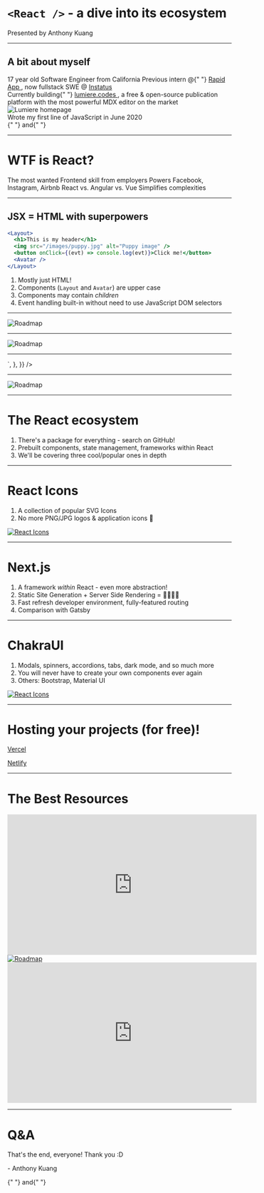 <SlidePage>
    
<Cover>

# `<React />` - a dive into its ecosystem

<div
  style={{
    display: "flex",
    alignItems: "center",
    justifyContent: "center",
    gap: "1rem",
  }}
>
  <p style={{ fontSize: "30px" }}>Presented by Anthony Kuang</p>
  <Avatar />
</div>

</Cover>

---

## A bit about myself

<Steps>
  <Step />
  <Step>17 year old Software Engineer from California</Step>
  <Step>
    Previous intern @{" "}
    <a
      style={{ color: "#add8e6" }}
      href="https://www.rapidapp.live"
      target="_blank"
    >
      Rapid App
    </a>
    , now fullstack SWE @ <a
      style={{ color: "#add8e6" }}
      href="https://instatus.io"
      target="_blank"
    >
      Instatus
    </a>
  </Step>
  <Step>
    <div style={{ display: "flex", alignItems: "center" }}>
      <div>
        Currently building{" "}
        <a
          style={{ color: "#add8e6" }}
          href="https://lumiere.codes"
          target="_blank"
        >
          lumiere.codes
        </a>
        , a free & open-source publication platform with the most powerful MDX editor
        on the market
      </div>
      <Image
        src="/lumiere-homepage.png"
        alt="Lumiere homepage"
        width={300}
        height={250}
      />
    </div>
  </Step>
  <Step>Wrote my first line of JavaScript in June 2020</Step>
  <Step>
    <div
      style={{
        display: "flex",
        alignItems: "center",
        justifyContent: "center",
        gap: "20px",
      }}
    >
      <a
        style={{ color: "#add8e6" }}
        href="https://www.linkedin.com/in/anthony-kuang/"
        target="_blank"
      >
        <FaLinkedin />
      </a>{" "}
      and{" "}
      <a
        style={{ color: "#add8e6" }}
        href="https://github.com/AnthonyKuang"
        target="_blank"
      >
        <FaGithub />
      </a>
    </div>
  </Step>
</Steps>

---

<h1 style={{ textAlign: "start", paddingBottom: "30px", marginLeft: "190px" }}>
  WTF is React?
</h1>

<div
  style={{
    display: "flex",
    marginLeft: "80px",
    marginRight: "80px",
    justifyContent: "space-between",
  }}
>
  <Steps>
    <Step />
    <Step>The most wanted Frontend skill from employers</Step>
    <Step>Powers Facebook, Instagram, Airbnb</Step>
    <Step>React vs. Angular vs. Vue</Step>
    <Step>Simplifies complexities</Step>
  </Steps>
  <ReactIcon />
</div>

---

## JSX = HTML with superpowers

```jsx
<Layout>
  <h1>This is my header</h1>
  <img src="/images/puppy.jpg" alt="Puppy image" />
  <button onClick={(evt) => console.log(evt)}>Click me!</button>
  <Avatar />
</Layout>
```

1. Mostly just HTML!
2. Components (`Layout` and `Avatar`) are upper case
3. Components may contain _children_
4. Event handling built-in without need to use JavaScript DOM selectors

---

<Image src="/roadmap.png" alt="Roadmap" width={700} height={900} />

---

<Image src="/roadmap-fundamentals.png" alt="Roadmap" width={758} height={900} />

---

<div class="codesandbox">
  <CodeSandbox
    files={{
      "package.json": {
        content: {
          dependencies: {
            react: "latest",
            "react-dom": "latest",
          },
        },
      },
      "index.js": {
        content: `// ReactDOM render, children, components, props, state\n\n\n// Conditional rendering, buttons, loops with key prop`,
      },
      "index.html": {
        content:`<div id="root"></div>`,
      },
    }}
  />

</div>

---

<Image src="/roadmap-ecosystem.png" alt="Roadmap" width={758} height={900} />

---

# The React ecosystem

1. There's a package for everything - search on GitHub!
2. Prebuilt components, state management, frameworks within React
3. We'll be covering three cool/popular ones in depth

---

# React Icons

1. A collection of popular SVG Icons
2. No more PNG/JPG logos & application icons 🚀

<div>
  <a href="https://react-icons.github.io/" target="_blank">
    <Image src="/react-icons.png" alt="React Icons" width={700} height={380} />
  </a>
</div>

---

# Next.js

1. A framework _within_ React - even more abstraction!
2. Static Site Generation + Server Side Rendering = 🏃💨💨💨
3. Fast refresh developer environment, fully-featured routing
4. Comparison with Gatsby

---

# ChakraUI

1. Modals, spinners, accordions, tabs, dark mode, and so much more
2. You will never have to create your own components ever again
3. Others: Bootstrap, Material UI

<div>
  <a href="https://chakra-ui.com/docs/getting-started" target="_blank">
    <Image src="/chakra.png" alt="React Icons" width={700} height={400} />
  </a>
</div>

---

# Hosting your projects (for free)!

<Steps>
  <Step />
  <Step>
    <a
      style={{
        display: "flex",
        justifyContent: "center",
        alignItems: "center",
        gap: "20px",
      }}
      href="https://vercel.com"
      target="_blank"
    >
      <p>Vercel</p>
      <SiVercel />
    </a>
  </Step>
  <Step>
    <a
      style={{
        display: "flex",
        justifyContent: "center",
        alignItems: "center",
        gap: "20px",
      }}
      href="https://netlify.com"
      target="_blank"
    >
      <p>Netlify</p>
      <SiNetlify />
    </a>
  </Step>
</Steps>

---

# The Best Resources

<div style={{display: 'flex', alignItems: 'center', justifyContent: 'space-around'}}>
<iframe
  width="560"
  height="315"
  src="https://www.youtube.com/embed/cuHDQhDhvPE"
  title="YouTube video player"
  frameborder="0"
  allow="accelerometer; autoplay; clipboard-write; encrypted-media; gyroscope; picture-in-picture"
  allowfullscreen
></iframe>

<a href="https://reactjs.org/docs/getting-started.html" target="_blank">
  <Image
    src="/react-documentation.png"
    alt="Roadmap"
    width={560}
    height={315}
  />
</a>

<iframe
  width="560"
  height="315"
  src="https://www.youtube.com/embed/I6ypD7qv3Z8"
  title="YouTube video player"
  frameborder="0"
  allow="accelerometer; autoplay; clipboard-write; encrypted-media; gyroscope; picture-in-picture"
  allowfullscreen
></iframe>
</div>

---

# Q&A

That's the end, everyone! Thank you :D

<p style={{ textAlign: "center", fontSize: "24px", marginTop: "80px" }}>
  - Anthony Kuang
</p>
<div
  style={{
    display: "flex",
    alignItems: "center",
    justifyContent: "center",
    gap: "12px",
    fontSize: "24px",
  }}
>
  <a
    style={{ color: "#add8e6" }}
    href="https://www.linkedin.com/in/anthony-kuang/"
    target="_blank"
  >
    <FaLinkedin />
  </a>{" "}
  and{" "}
  <a
    style={{ color: "#add8e6" }}
    href="https://github.com/AnthonyKuang"
    target="_blank"
  >
    <FaGithub />
  </a>
</div>

</SlidePage>
